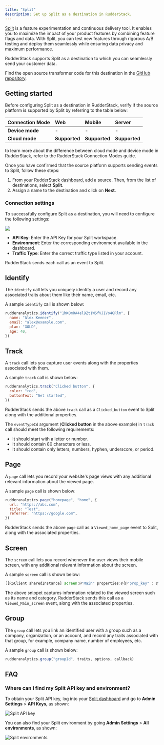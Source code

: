 ```yaml
---
title: "Split"
description: Set up Split as a destination in RudderStack.
---
```


[Split](https://www.split.io/) is a feature experimentation and continuous delivery tool. It enables you to maximize the impact of your product features by combining feature flags and data. With Split, you can test new features through rigorous A/B testing and deploy them seamlessly while ensuring data privacy and maximum performance.

RudderStack supports Split as a destination to which you can seamlessly send your customer data.

<div class="infoBlock">
Find the open source transformer code for this destination in the <a href="https://github.com/rudderlabs/rudder-transformer/tree/master/v0/destinations/splitio">GitHub repository</a>.
</div>

## Getting started

Before configuring Split as a destination in RudderStack, verify if the source platform is supported by Split by referring to the table below:

| **Connection Mode** | **Web**       | **Mobile**    | **Server**    |
| :------------------ | :------------ | :------------ | :------------ |
| **Device mode**     | -             | -             | -             |
| **Cloud mode**      | **Supported** | **Supported** | **Supported** |

<div class="infoBlock">
to learn more about the difference between cloud mode and device mode in RudderStack, refer to the <Link to="/destinations/rudderstack-connection-modes/">RudderStack Connection Modes</Link> guide.
</div>

Once you have confirmed that the source platform supports sending events to Split, follow these steps:

1. From your [RudderStack dashboard](https://app.rudderstack.com/), add a source. Then, from the list of destinations, select **Split**.
2. Assign a name to the destination and click on **Next**.

### Connection settings

To successfully configure Split as a destination, you will need to configure the following settings:

<img src="../../assets/event-stream-destinations/splitio-connection-settings.png" />

- **API Key**: Enter the API Key for your Split workspace.
- **Environment**: Enter the corresponding environment available in the dashboard.
- **Traffic Type**: Enter the correct traffic type listed in your account.

<div class="infoBlock">
RudderStack sends each call as an event to Split.
</div>

## Identify

The <Link to="/event-spec/standard-events/identify">`identify`</Link> call lets you uniquely identify a user and record any associated traits about them like their name, email, etc.

A sample `identify` call is shown below:

```javascript
rudderanalytics.identify("1hKOmRA4el9Zt1WSfVJIVo4GRlm", {
  name: "Alex Keener",
  email: "alex@example.com",
  plan: "GOLD",
  age: 40,
})
```

## Track

A <Link to="/event-spec/standard-events/track">`track`</Link> call lets you capture user events along with the properties associated with them.

A sample `track` call is shown below:

```javascript
rudderanalytics.track("Clicked button", {
  color: "red",
  buttonText: "Get started",
})
```

RudderStack sends the above `track` call as a `Clicked_button` event to Split along with the additional properties.

The `eventTypeId` argument (**Clicked button** in the above example) in `track` call should meet the following requirements:
- It should start with a letter or number.
- It should contain 80 characters or less.
- It should contain only letters, numbers, hyphen, underscore, or period.

## Page

A <Link to="/event-spec/standard-events/page">`page`</Link> call lets you record your website's page views with any additional relevant information about the viewed page.

A sample `page` call is shown below:

```javascript
rudderanalytics.page("homepage", "home", {
  url: "https://abc.com",
  title: "Test",
  referrer: "https://google.com",
})
```

RudderStack sends the above `page` call as a `Viewed_home_page` event to Split, along with the associated properties.

## Screen

The <Link to="/event-spec/standard-events/screen">`screen`</Link> call lets you record whenever the user views their mobile screen, with any additional relevant information about the screen.

A sample `screen` call is shown below:

```javascript
[[RSClient sharedInstance] screen:@"Main" properties:@{@"prop_key" : @"prop_value"}];
```

The above snippet captures information related to the viewed screen such as its name and category. RudderStack sends this call as a `Viewed_Main_screen` event, along with the associated properties.

## Group

The <Link to="/event-spec/standard-events/group">`group`</Link> call lets you link an identified user with a group such as a company, organization, or an account, and record any traits associated with that group, for example, company name, number of employees, etc.

A sample `group` call is shown below:

```javascript
rudderanalytics.group("groupId", traits, options, callback)
```

## FAQ

### Where can I find my Split API key and environment?

To obtain your Split API key, log into your [Split dashboard](https://app.split.io/) and go to **Admin Settings** > **API Keys**, as shown:

<img src="../../assets/event-stream-destinations/splitio-api-key.png" alt="Split API key" />

You can also find your Split environment by going **Admin Settings** > **All environments**, as shown:

<img src="../../assets/event-stream-destinations/splitio-environment.png" alt="Split environments" />

<br />
